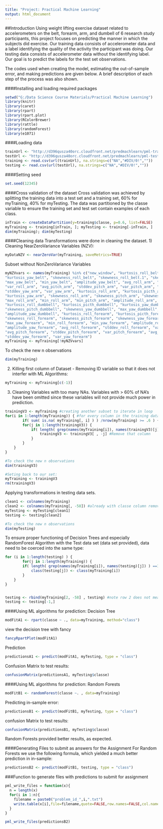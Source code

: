 ---
title: "Project: Practical Machine Learning"
output: html_document
---
##Introduction
Using weight lifting exercise dataset related to accelerometers on the belt, forearm, arm, and dumbell of 6 research study participants, this project focuses on predicting the manner in which the subjects did exercise. Our training data consists of accelerometer data and a label identifying the quality of the activity the participant was doing. Our testing data consists of accelerometer data without the identifying label. Our goal is to predict the labels for the test set observations.

The codes used when creating the model, estimating the out-of-sample error, and making predictions are given below. A brief description of each step of the process was also shown.

####Installing and loading required packages
```{r, echo = TRUE}
setwd("G:/Data Science Course Materials/Practical Machine Learning")
library(knitr)
library(caret)
library(rpart)
library(rpart.plot)
library(RColorBrewer)
library(rattle)
library(randomForest)
library(e1071)
```

####Loading data
```{r, echo = TRUE}
trainUrl <- "http://d396qusza40orc.cloudfront.net/predmachlearn/pml-training.csv"
testUrl <- "http://d396qusza40orc.cloudfront.net/predmachlearn/pml-testing.csv"
training <- read.csv(url(trainUrl), na.strings=c("NA","#DIV/0!",""))
testing <- read.csv(url(testUrl), na.strings=c("NA","#DIV/0!",""))
```
####Setting seed
```{r, echo = TRUE}
set.seed(12345)
```

####Cross validation of the dataset
Cross validation was achieved by splitting the training data into a test set and a training set, 60% for myTraining, 40% for myTesting. The data was partitioned by the classe variable to ensure the training set and test set contain examples of each class. 
```{r, echo = TRUE}
inTrain <- createDataPartition(y=training$classe, p=0.6, list=FALSE)
myTraining <- training[inTrain, ]; myTesting <- training[-inTrain, ]
dim(myTraining); dim(myTesting)
```
####Cleaning data
Transformations were done in cleaning the dataset.
1) Cleaning NearZeroVariance Variables (NZV):
```{r, echo = TRUE}
myDataNZV <- nearZeroVar(myTraining, saveMetrics=TRUE)
```
Subset without NonZeroVariance Variables
```{r, echo = TRUE}
myNZVvars <- names(myTraining) %in% c("new_window", "kurtosis_roll_belt", "kurtosis_picth_belt",
"kurtosis_yaw_belt", "skewness_roll_belt", "skewness_roll_belt.1", "skewness_yaw_belt",
"max_yaw_belt", "min_yaw_belt", "amplitude_yaw_belt", "avg_roll_arm", "stddev_roll_arm",
"var_roll_arm", "avg_pitch_arm", "stddev_pitch_arm", "var_pitch_arm", "avg_yaw_arm",
"stddev_yaw_arm", "var_yaw_arm", "kurtosis_roll_arm", "kurtosis_picth_arm",
"kurtosis_yaw_arm", "skewness_roll_arm", "skewness_pitch_arm", "skewness_yaw_arm",
"max_roll_arm", "min_roll_arm", "min_pitch_arm", "amplitude_roll_arm", "amplitude_pitch_arm",
"kurtosis_roll_dumbbell", "kurtosis_picth_dumbbell", "kurtosis_yaw_dumbbell", "skewness_roll_dumbbell",
"skewness_pitch_dumbbell", "skewness_yaw_dumbbell", "max_yaw_dumbbell", "min_yaw_dumbbell",
"amplitude_yaw_dumbbell", "kurtosis_roll_forearm", "kurtosis_picth_forearm", "kurtosis_yaw_forearm",
"skewness_roll_forearm", "skewness_pitch_forearm", "skewness_yaw_forearm", "max_roll_forearm",
"max_yaw_forearm", "min_roll_forearm", "min_yaw_forearm", "amplitude_roll_forearm",
"amplitude_yaw_forearm", "avg_roll_forearm", "stddev_roll_forearm", "var_roll_forearm",
"avg_pitch_forearm", "stddev_pitch_forearm", "var_pitch_forearm", "avg_yaw_forearm",
"stddev_yaw_forearm", "var_yaw_forearm")
myTraining <- myTraining[!myNZVvars]
```
To check the new n observations
```{r, echo = TRUE}
dim(myTraining)
```
2) Killing first column of Dataset - Removing ID variable so that it does not interfer with ML Algorithms:
```{r, echo = TRUE}
myTraining <- myTraining[c(-1)]
```
3) Cleaning Variables with too many NAs. Variables with > 60% of NA's have been omitted since these variables will not provide much power in prediction.
```{r, echo = TRUE}
trainingV3 <- myTraining #creating another subset to iterate in loop
for(i in 1:length(myTraining)) { #for every column in the training dataset
        if( sum( is.na( myTraining[, i] ) ) /nrow(myTraining) >= .6 ) { #if n of NAs > 60% of total observations
        for(j in 1:length(trainingV3)) {
            if( length( grep(names(myTraining[i]), names(trainingV3)[j]) ) ==1)  { #if the columns are the same:
                trainingV3 <- trainingV3[ , -j] #Remove that column
            }   
        } 
    }
}

#To check the new n observations
dim(trainingV3)

#Seting back to our set:
myTraining <- trainingV3
rm(trainingV3)
```

Applying transformations in testing data sets.
```{r, echo = TRUE}
clean1 <- colnames(myTraining)
clean2 <- colnames(myTraining[, -58]) #already with classe column removed
myTesting <- myTesting[clean1]
testing <- testing[clean2]

#To check the new n observations
dim(myTesting)
```

To ensure proper functioning of Decision Trees and especially RandomForest Algorithm with the Test data set (data set provided), data need to be coerced into the same type:
```{r, echo = TRUE}
for (i in 1:length(testing) ) {
        for(j in 1:length(myTraining)) {
        if( length( grep(names(myTraining[i]), names(testing)[j]) ) ==1)  {
            class(testing[j]) <- class(myTraining[i])
        }      
    }      
}


testing <- rbind(myTraining[2, -58] , testing) #note row 2 does not mean anything, this shall be removed:
testing <- testing[-1,]
```

####Using ML algorithms for prediction: Decision Tree
```{r, echo = TRUE}
modFitA1 <- rpart(classe ~ ., data=myTraining, method="class")
```

view the decision tree with fancy
```{r, echo = TRUE}
fancyRpartPlot(modFitA1)
```

Prediction
```{r, echo = TRUE}
predictionsA1 <- predict(modFitA1, myTesting, type = "class")
```

Confusion Matrix to test results:
```{r, echo = TRUE}
confusionMatrix(predictionsA1, myTesting$classe)
```

####Using ML algorithms for prediction: Random Forests
```{r, echo = TRUE}
modFitB1 <- randomForest(classe ~. , data=myTraining)
```

Predicting in-sample error:
```{r, echo = TRUE}
predictionsB1 <- predict(modFitB1, myTesting, type = "class")
```

confusion Matrix to test results:
```{r, echo = TRUE}
confusionMatrix(predictionsB1, myTesting$classe)
```
Random Forests provided better results, as expected.

####Generating Files to submit as answers for the Assignment
For Random Forests we use the following formula, which yielded a much better prediction in in-sample:
```{r, echo = TRUE}
predictionsB2 <- predict(modFitB1, testing, type = "class")
```

###Function to generate files with predictions to submit for assignment
```{r, echo = TRUE}
pml_write_files = function(x){
  n = length(x)
  for(i in 1:n){
    filename = paste0("problem_id_",i,".txt")
    write.table(x[i],file=filename,quote=FALSE,row.names=FALSE,col.names=FALSE)
  }
}

pml_write_files(predictionsB2)
```